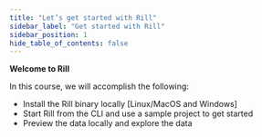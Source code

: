 ```yaml
---
title: "Let’s get started with Rill"
sidebar_label: "Get started with Rill"
sidebar_position: 1
hide_table_of_contents: false
---
```


**Welcome to Rill**


In this course, we will accomplish the following:

- Install the Rill binary locally [Linux/MacOS and Windows]
- Start Rill from the CLI and use a sample project to get started
- Preview the data locally and explore the data



